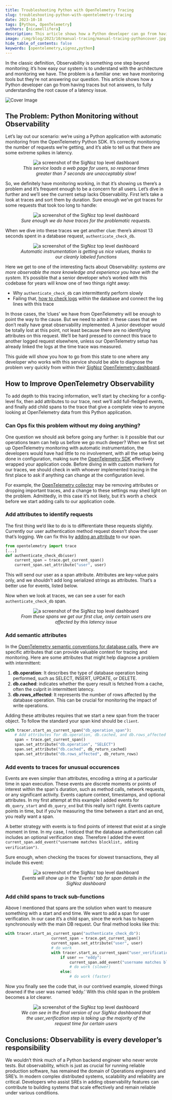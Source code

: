 ```yaml
---
title: Troubleshooting Python with OpenTelemetry Tracing
slug: troubleshooting-python-with-opentelemetry-tracing
date: 2023-10-18
tags: [Python, OpenTelemetry]
authors: [nicamellifera]
description: This article shows how a Python developer can go from having traces but not answers, to fully understanding the root cause of a latency issue.
image: /img/blog/2023/10/manual-tracing/manual-tracing-pythoncover.jpg
hide_table_of_contents: false
keywords: [opentelemetry,signoz,python]
---
```

In the classic definition, Observability is something one step beyond monitoring; it’s how easy our system is to understand with the architecture and monitoring we have. The problem is a familiar one: we have monitoring tools but they’re not answering our question. This article shows how a Python developer can go from having traces but not answers, to fully understanding the root cause of a latency issue.



![Cover Image](/img/blog/2023/10/manual-tracing/manual-tracing-pythoncover.webp)

## The Problem: Python Monitoring without Observability

Let’s lay out our scenario: we’re using a Python application with automatic monitoring from the OpenTelemetry Python SDK. It’s correctly monitoring the number of requests we’re getting, and it’s able to tell us that there are some extreme spikes in latency.

<figure data-zoomable align='center'>
    <img src="/img/blog/2023/10/manual-tracing/manual-tracing-python1.webp" alt="a screenshot of the SigNoz top level dashboard"/>
    <figcaption><i>This service loads a web page for users, so response times greater than 7 seconds are unacceptably slow!</i></figcaption>
</figure>

So, we definitely have monitoring working, in that it’s showing us there’s a problem and it’s frequent enough to be a concern for all users. Let’s dive in further and we’ll see the current setup lacks Observability. First let’s take a look at traces and sort them by duration. Sure enough we’ve got traces for some requests that took too long to handle:

<figure data-zoomable align='center'>
    <img src="/img/blog/2023/10/manual-tracing/manual-tracing-python2.webp" alt="a screenshot of the SigNoz top level dashboard"/>
    <figcaption><i>Sure enough we do have traces for the problematic requests.</i></figcaption>
</figure>

When we dive into these traces we get another clue: there’s almost 13 seconds spent in a database request, `authenticate_check_db`.

<figure data-zoomable align='center'>
<img src="/img/blog/2023/10/manual-tracing/manual-tracing-python3.webp" alt="a screenshot of the SigNoz top level dashboard"/>
<figcaption><i>Automatic instrumentation is getting us nice values, thanks to our cleanly labeled functions</i></figcaption>
</figure>

Here we get to one of the interesting facts about Observability: _systems are more observable the more knowledge and experience you have with the system._ It’s possible that a senior developer who’s worked with this codebase for years will know one of two things right away:

- Why `authenticate_check_db` can intermittently perform slowly
- Failing that, [how to check logs](https://signoz.io/guides/windows-logs/) within the database and connect the log lines with this trace

In those cases, the ‘clues’ we have from OpenTelemetry will be enough to point the way to the cause. But we need to admit in these cases that we don’t really have great observability implemented. A junior developer would be totally lost at this point, not least because there are no identifying attributes on this request. We’ll be hard pressed to connect this trace to another logged request elsewhere, unless our OpenTelemetry setup has already linked the logs at the time trace was measured.

This guide will show you how to go from this state to one where any developer who works with this service should be able to diagnose the problem very quickly from within their [SigNoz](https://signoz.io/docs/introduction/) [OpenTelemetry dashboard](https://signoz.io/blog/opentelemetry-visualization/).

## How to Improve OpenTelemetry Observability

To add depth to this tracing information, we’ll start by checking for a config-level fix, then add attributes to our trace, next we’ll add full-fledged events, and finally add child spans to the trace that give a complete view to anyone looking at OpenTelemetry data from this Python application.

### Can Ops fix this problem without my doing anything?

One question we should ask before going any further: is it possible that our operations team can help us before we go much deeper? When we first set up OpenTelemetry monitoring with automatic instrumentation, the developers would have had little to no involvement, with all the setup being done in configuration, making sure the [OpenTelemetry SDK](https://signoz.io/comparisons/opentelemetry-api-vs-sdk/) effectively wrapped your application code. Before diving in with custom markers for our traces, we should check in with whoever implemented tracing in the first place to ask if anything can change at the configuration level.

For example, the [OpenTelemetry collector](https://signoz.io/blog/opentelemetry-collector-complete-guide/) may be removing attributes or dropping important traces, and a change to these settings may shed light on the problem. Admittedly, in this case it’s not likely, but it’s worth a check before we start adding calls to our application code.

### Add attributes to identify requests

The first thing we’d like to do is to differentiate these requests slightly. Currently our user authentication method request doesn’t show the user that’s logging. We can fix this by <a href = "https://opentelemetry.io/docs/instrumentation/python/manual/" rel="noopener noreferrer nofollow" target="_blank">adding an attribute</a> to our span.

```python
from opentelemetry import trace
[...]
def authenticate_check_db(user)
	current_span = trace.get_current_span()
	current_span.set_attribute("user", user)
```

This will send our user as a span attribute. Attributes are key-value pairs only, and we shouldn’t add long serialized strings as attributes. That’s a better use for events, listed below.

Now when we look at traces, we can see a user for each `authenticate_check_db` span.

<figure data-zoomable align='center'>
<img src="/img/blog/2023/10/manual-tracing/manual-tracing-python4.webp" alt="a screenshot of the SigNoz top level dashboard"/>
<figcaption><i>From these spans we get our first clue, only certain users are affected by this latency issue</i></figcaption>
</figure>

### Add semantic attributes

In the <a href = "https://opentelemetry.io/docs/specs/semconv/database/database-spans/" rel="noopener noreferrer nofollow" target="_blank">OpenTelemetry semantic conventions for database calls</a>, there are specific attributes that can provide valuable context for tracing and monitoring. Here are some attributes that might help diagnose a problem with intermittent:

1. **db.operation**: It describes the type of database operation being performed, such as SELECT, INSERT, UPDATE, or DELETE.
2. **db.cached**: indicates whether the query result is fetched from a cache, often the culprit in intermittent latency.
3. **db.rows_affected**: It represents the number of rows affected by the database operation. This can be crucial for monitoring the impact of write operations.

Adding these attributes requires that we start a new span from the tracer object. To follow the standard your span kind should be `client`.

```python
with tracer.start_as_current_span("db_operation_span"):
    # Add attributes for db.operation, db.cached, and db.rows_affected
    span = trace.get_current_span()
    span.set_attribute("db.operation", "SELECT")
    span.set_attribute("db.cached", db_return_cached)
    span.set_attribute("db.rows_affected", db_return_rows)
```

### Add events to traces for unusual occurences

Events are even simpler than attributes, encoding a string at a particular time in span execution. These events are discrete moments or points of interest within the span's duration, such as method calls, network requests, or any significant activity. Events capture context, timestamps, and optional attributes. In my first attempt at this example I added events for `db_query_start` and `db_query_end` but this really isn’t right. Events capture points in time, but if you’re measuring the time between a start and an end, you really want a span.

A better strategy with events is to find points of interest that exist at a single moment in time. In my case, I noticed that the database authentication call includes an optional verification step. Therefore I added the event `current_span.add_event("username matches blocklist, adding verification")`.

Sure enough, when checking the traces for slowest transactions, they all include this event:

<figure data-zoomable align='center'>
<img src="/img/blog/2023/10/manual-tracing/manual-tracing-python5.webp" alt="a screenshot of the SigNoz top level dashboard"/>
<figcaption><i>Events will show up in the ‘Events’ tab for span details in the SigNoz dashboard</i></figcaption>
</figure>

### Add child spans to track sub-functions

Above I mentioned that spans are the solution when want to measure something with a start and end time. We want to add a span for user verification. In our case it’s a child span, since the work has to happen synchronously with the main DB request. Our final method looks like this:

```python
with tracer.start_as_current_span("authenticate_check_db"):
                    current_span = trace.get_current_span()
                    current_span.set_attribute("user", user)
                    # do work
                    with tracer.start_as_current_span("user_verification"):
                        if user == "eddy":
                            current_span.add_event("username matches blocklist, adding verification")
                            # do work (slower)
                        else:
                            # do work (faster)
```

Now you finally see the code that, in our contrived example, slowed things downed if the user was named ‘eddy.’ With this child span in the problem becomes a _lot_ clearer.

<figure data-zoomable align='center'>
<img src="/img/blog/2023/10/manual-tracing/manual-tracing-python6.webp" alt="a screenshot of the SigNoz top level dashboard"/>
<figcaption><i>We can see in the final version of our SigNoz dashboard that the user_verification step is taking up the majority of the request time for certain users</i></figcaption>
</figure>

## Conclusions: Observability is every developer’s responsibility

We wouldn’t think much of a Python backend engineer who never wrote tests. But observability, which is just as crucial for running reliable production software, has remained the domain of Operations engineers and SRE’s. In modern complex distributed systems, scalability and reliability are critical. Developers who assist SREs in adding observability features can contribute to building systems that scale effectively and remain reliable under various conditions.
